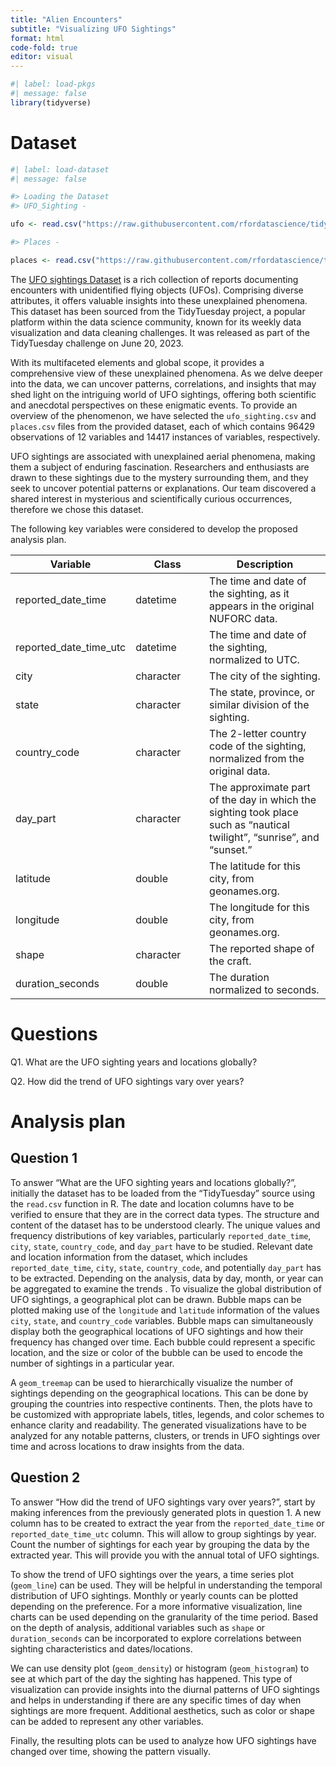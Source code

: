 ```yaml
---
title: "Alien Encounters"
subtitle: "Visualizing UFO Sightings"
format: html
code-fold: true
editor: visual
---
```


```r
#| label: load-pkgs
#| message: false
library(tidyverse)
```

# Dataset

```r
#| label: load-dataset
#| message: false

#> Loading the Dataset 
#> UFO_Sighting - 

ufo <- read.csv("https://raw.githubusercontent.com/rfordatascience/tidytuesday/master/data/2023/2023-06-20/ufo_sightings.csv")

#> Places - 

places <- read.csv("https://raw.githubusercontent.com/rfordatascience/tidytuesday/master/data/2023/2023-06-20/places.csv")

```

The [UFO sightings Dataset](https://github.com/rfordatascience/tidytuesday/tree/master/data/2023/2023-06-20) is a rich collection of reports documenting encounters with unidentified flying objects (UFOs). Comprising diverse attributes, it offers valuable insights into these unexplained phenomena. This dataset has been sourced from the TidyTuesday project, a popular platform within the data science community, known for its weekly data visualization and data cleaning challenges. It was released as part of the TidyTuesday challenge on June 20, 2023.

With its multifaceted elements and global scope, it provides a comprehensive view of these unexplained phenomena. As we delve deeper into the data, we can uncover patterns, correlations, and insights that may shed light on the intriguing world of UFO sightings, offering both scientific and anecdotal perspectives on these enigmatic events. To provide an overview of the phenomenon, we have selected the `ufo_sighting.csv` and `places.csv` files from the provided dataset, each of which contains 96429 observations of 12 variables and 14417 instances of variables, respectively.

UFO sightings are associated with unexplained aerial phenomena, making them a subject of enduring fascination. Researchers and enthusiasts are drawn to these sightings due to the mystery surrounding them, and they seek to uncover potential patterns or explanations. Our team discovered a shared interest in mysterious and scientifically curious occurrences, therefore we chose this dataset.

The following key variables were considered to develop the proposed analysis plan.


|Variable	| Class |	Description|
|---------|-------|------------|
| reported_date_time|	datetime |	The time and date of the sighting, as it appears in the original NUFORC data.|
|reported_date_time_utc |	datetime |	The time and date of the sighting, normalized to UTC.|
| city | character |	The city of the sighting.|
| state |	character	| The state, province, or similar division of the sighting.|
|country_code	| character	| The 2-letter country code of the sighting, normalized from the original data.|
|day_part | character |	The approximate part of the day in which the sighting took place  such as "nautical twilight", "sunrise", and "sunset." |
| latitude |	double	| The latitude for this city, from geonames.org.|
|longitude |	double	| The longitude for this city, from geonames.org.|
| shape	| character |	The reported shape of the craft.|
| duration_seconds	| double |	The duration normalized to seconds.|\


# Questions

Q1. What are the UFO sighting years and locations globally?

Q2. How did the trend of UFO sightings vary over years?

# Analysis plan

## Question 1

To answer "What are the UFO sighting years and locations globally?", initially the dataset has to be loaded from the "TidyTuesday" source using the `read.csv` function in R. The date and location columns have to be verified to ensure that they are in the correct data types. The structure and content of the dataset has to be understood clearly. The unique values and frequency distributions of key variables, particularly `reported_date_time`, `city`, `state`, `country_code`, and `day_part` have to be studied. Relevant date and location information from the dataset, which includes `reported_date_time`, `city`, `state`, `country_code`, and potentially `day_part` has to be extracted. Depending on the analysis, data by day, month, or year can be aggregated to examine the trends . To visualize the global distribution of UFO sightings, a geographical plot can be drawn. Bubble maps can be plotted making use of the `longitude` and `latitude` information of the values `city`, `state`, and `country_code` variables.\ Bubble maps can simultaneously display both the geographical locations of UFO sightings and how their frequency has changed over time. Each bubble could represent a specific location, and the size or color of the bubble can be used to encode the number of sightings in a particular year.\

A `geom_treemap` can be used to hierarchically visualize the number of sightings depending on the geographical locations. This can be done by grouping the countries into respective continents.  Then, the plots have to be customized with appropriate labels, titles, legends, and color schemes to enhance clarity and readability. The generated visualizations have to be analyzed for any notable patterns, clusters, or trends in UFO sightings over time and across locations to draw insights from the data.

## Question 2

To answer "How did the trend of UFO sightings vary over years?", start by making inferences from the previously generated plots in question 1. A new column has to be created to extract the year from the `reported_date_time` or `reported_date_time_utc` column. This will allow to group sightings by year. Count the number of sightings for each year by grouping the data by the extracted year. This will provide you with the annual total of UFO sightings.\

To show the trend of UFO sightings over the years, a time series plot (`geom_line`) can be used. They will be helpful in understanding the temporal distribution of UFO sightings. Monthly or yearly counts can be plotted depending on the preference. For a more informative visualization, line charts can be used depending on the granularity of the time period. Based on the depth of analysis, additional variables such as `shape` or `duration_seconds` can be incorporated to explore correlations between sighting characteristics and dates/locations.\

We can use density plot (`geom_density`) or histogram (`geom_histogram`) to see at which part of the day the sighting has happened. This type of visualization can provide insights into the diurnal patterns of UFO sightings and helps in understanding if there are any specific times of day when sightings are more frequent. Additional aesthetics, such as color or shape can be added to represent any other variables.\

Finally, the resulting plots can be used to analyze how UFO sightings have changed over time, showing the pattern visually.



